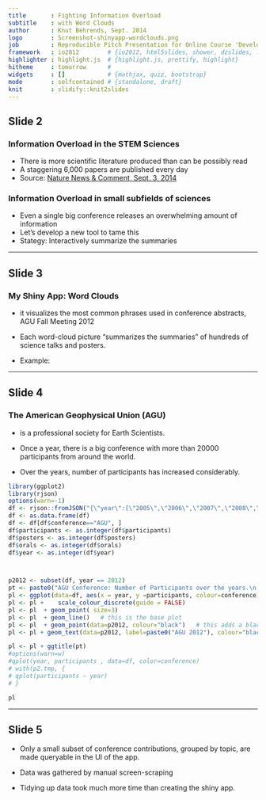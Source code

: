 ```yaml
---
title       : Fighting Information Overload 
subtitle    : with Word Clouds
author      : Knut Behrends, Sept. 2014
logo        : Screenshot-shinyapp-wordclouds.png
job         : Reproducible Pitch Presentation for Online Course 'Developing Data Products'
framework   : io2012        # {io2012, html5slides, shower, dzslides, ...}
highlighter : highlight.js  # {highlight.js, prettify, highlight}
hitheme     : tomorrow      # 
widgets     : []            # {mathjax, quiz, bootstrap}
mode        : selfcontained # {standalone, draft}
knit        : slidify::knit2slides
---
```




## Slide 2
### Information Overload in the STEM Sciences

- There is more scientific literature produced than can be possibly read
- A staggering 6,000 papers are published every day 
- Source: [Nature News & Comment, Sept. 3, 2014](http://www.nature.com/news/how-to-tame-the-flood-of-literature-1.15806)

###  Information Overload in small subfields of sciences

- Even a single big conference releases an overwhelming amount of information
- Let's develop a new tool to tame this
- Stategy: Interactively summarize the summaries

--- 

## Slide 3
### My Shiny App: Word Clouds

- it visualizes the most common phrases used in conference abstracts, AGU Fall Meeting 2012
- Each word-cloud picture "summarizes the summaries" of hundreds of science talks and posters.

- Example: 



--- 

## Slide 4

### The American Geophysical Union (AGU) 

- is a professional society for Earth Scientists. 
-  Once a year, there is a big conference with more than 20000 participants from around the world.

- Over the years, number of participants has increased considerably.
```r
library(ggplot2)
library(rjson)
options(warn=-1)
df <- rjson::fromJSON("{\"year\":[\"2005\",\"2006\",\"2007\",\"2008\",\"2009\",\"2010\",\"2011\",\"2012\",\"2004\",\"2005\",\"2006\",\"2007\",\"2008\",\"2009\",\"2010\",\"2011\",\"2012\",\"2013\"],\"participants\":[\"8067\",\"7732\",\"8037\",\"8685\",\"9088\",\"10463\",\"10725\",\"11275\",\"11422\",\"12008\",\"13972\",\"14649\",\"16242\",\"16642\",\"19175\",\"22167\",\"24000\",\"22500\"],\"orals\":[\"NA\",\"NA\",\"NA\",\"NA\",\"NA\",\"4431\",\"4333\",\"4436\",\"NA\",\"NA\",\"NA\",\"NA\",\"NA\",\"NA\",\"5852\",\"6000\",\"6800\",\"7500\"],\"posters\":[\"NA\",\"NA\",\"NA\",\"NA\",\"NA\",\"9370\",\"8439\",\"9092\",\"NA\",\"15788\",\"NA\",\"NA\",\"15730\",\"NA\",\"11517\",\"12000\",\"14000\",\"15000\"],\"conference\":[\"EGU\",\"EGU\",\"EGU\",\"EGU\",\"EGU\",\"EGU\",\"EGU\",\"EGU\",\"AGU\",\"AGU\",\"AGU\",\"AGU\",\"AGU\",\"AGU\",\"AGU\",\"AGU\",\"AGU\",\"AGU\"]}")
df <- as.data.frame(df)
df <- df[df$conference=="AGU", ]
df$participants <- as.integer(df$participants)
df$posters <- as.integer(df$posters)
df$orals <- as.integer(df$orals)
df$year <- as.integer(df$year)



p2012 <- subset(df, year == 2012)
pt <- paste0("AGU Conference: Number of Participants over the years.\n In 2012:", " n = ", p2012[1,"orals"], " talks, ", p2012[1,"posters"], " posters.")
pl <- ggplot(data=df, aes(x = year, y =participants, colour=conference))
pl <- pl +    scale_colour_discrete(guide = FALSE) 
pl <- pl  + geom_point( size=3)
pl <- pl  + geom_line()   # this is the base plot
pl <- pl  + geom_point(data=p2012, colour="black")   # this adds a black point
pl <- pl + geom_text(data=p2012, label=paste0("AGU 2012"), colour="black", hjust=1.1) # this adds a label for the single point

pl <- pl + ggtitle(pt)
#options(warn=w)
#qplot(year, participants , data=df, color=conference)
# with(p2.tmp, {
# qplot(participants ~ year)
# }

```
```r
pl


```





--- 

## Slide 5

- Only a small subset of conference contributions, grouped by topic, are made queryable in the UI of the app.

- Data was gathered by manual screen-scraping 
- Tidying up data took much more  time than creating the shiny app.